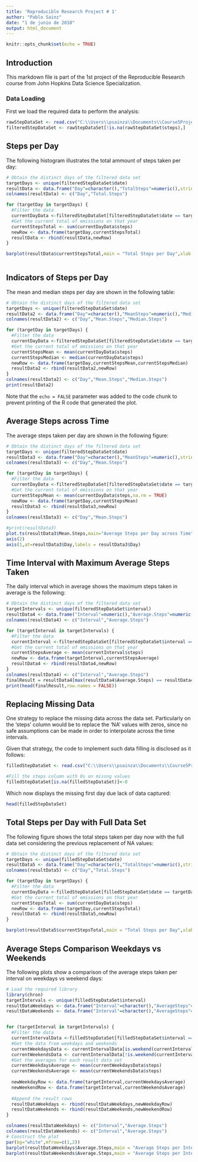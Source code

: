 ```yaml
---
title: 'Reproducible Research Project # 1'
author: "Pablo Sainz"
date: "1 de junio de 2018"
output: html_document
---
```


```r
knitr::opts_chunk$set(echo = TRUE)
```

## Introduction

This markdown file is part of the 1st project of the Reproducible Research course from John Hopkins Data Science Specialization.

### Data Loading

First we load the required data to perform the analysis:
```r

rawStepDataSet <- read.csv("C:\\Users\\psainza\\Documents\\Course5Project1\\activity.csv")
filteredStepDataSet <- rawStepDataSet[!is.na(rawStepDataSet$steps),]

```

## Steps per Day

The following histogram illustrates the total ammount of steps taken per day:

```r

# Obtain the distinct days of the filtered data set
targetDays <- unique(filteredStepDataSet$date)
resultData <- data.frame("Day"=character(),"TotalSteps"=numeric(),stringsAsFactors = FALSE)
colnames(resultData) <- c("Day","Total.Steps")

for (targetDay in targetDays) {
  #Filter the data
  currentDayData <-filteredStepDataSet[filteredStepDataSet$date == targetDay,]
  #Get the current total of emissions on that year
  currentStepsTotal <- sum(currentDayData$steps)
  newRow <- data.frame(targetDay,currentStepsTotal)
  resultData <- rbind(resultData,newRow) 
}

barplot(resultData$currentStepsTotal,main = "Total Steps per Day",xlab = "Date",names.arg = unique(resultData$targetDay),ylab = "Total Steps measured")
  
```

## Indicators of Steps per Day

The mean and median steps per day are shown in the following table:

```r
# Obtain the distinct days of the filtered data set
targetDays <- unique(filteredStepDataSet$date)
resultData2 <- data.frame("Day"=character(),"MeanSteps"=numeric(),"MedianSteps"=numeric(),stringsAsFactors = FALSE)
colnames(resultData2) <- c("Day","Mean.Steps","Median.Steps")

for (targetDay in targetDays) {
  #Filter the data
  currentDayData <-filteredStepDataSet[filteredStepDataSet$date == targetDay,]
  #Get the current total of emissions on that year
  currentStepsMean <- mean(currentDayData$steps)
  currentStepsMedian <- median(currentDayData$steps)
  newRow <- data.frame(targetDay,currentStepsMean,currentStepsMedian)
  resultData2 <- rbind(resultData2,newRow) 
}
colnames(resultData2) <- c("Day","Mean.Steps","Median.Steps")
print(resultData2)

```
Note that the `echo = FALSE` parameter was added to the code chunk to prevent printing of the R code that generated the plot.

## Average Steps across Time

The average steps taken per day are shown in the following figure:

```r

# Obtain the distinct days of the filtered data set
targetDays <- unique(filteredStepDataSet$date)
resultData3 <- data.frame("Day"=character(),"MeanSteps"=numeric(),stringsAsFactors = FALSE)
colnames(resultData3) <- c("Day","Mean.Steps")

for (targetDay in targetDays) {
  #Filter the data
  currentDayData <-filteredStepDataSet[filteredStepDataSet$date == targetDay,]
  #Get the current total of emissions on that year
  currentStepsMean <- mean(currentDayData$steps,na.rm = TRUE)
  newRow <- data.frame(targetDay,currentStepsMean)
  resultData3 <- rbind(resultData3,newRow) 
}
colnames(resultData3) <- c("Day","Mean.Steps")

#print(resultData3)
plot.ts(resultData3$Mean.Steps,main="Average Steps per Day across Time",ylab="Average Steps per Day",xlab="Date",axes = F)
axis(2)
axis(1,at=resultData3$Day,labels = resultData3$Day)

```

## Time Interval with Maximum Average Steps Taken

The daily interval which in average shows the maximum steps taken in average is the following:

```r

# Obtain the distinct days of the filtered data set
targetIntervals <- unique(filteredStepDataSet$interval)
resultData4 <- data.frame("Interval"=numeric(),"Average.Steps"=numeric(),stringsAsFactors = FALSE)
colnames(resultData4) <- c("Interval","Average.Steps")

for (targetInterval in targetIntervals) {
  #Filter the data
  currentInterval <-filteredStepDataSet[filteredStepDataSet$interval == targetInterval,]
  #Get the current total of emissions on that year
  currentStepsAverage <- mean(currentInterval$steps)
  newRow <- data.frame(targetInterval,currentStepsAverage)
  resultData4 <- rbind(resultData4,newRow) 
}
colnames(resultData4) <- c("Interval","Average.Steps")
finalResult = resultData4[max(resultData4$Average.Steps) == resultData4$Average.Steps,]
print(head(finalResult,row.names = FALSE))

```

## Replacing Missing Data 

One strategy to replace the missing data across the data set. Particularly on the 'steps' column would be to replace the 'NA' values with zeros, since no safe assumptions can be made in order to interpolate across the time intervals.

Given that strategy, the code to implement such data filling is disclosed as it follows:

```r
filledStepDataSet <- read.csv("C:\\Users\\psainza\\Documents\\Course5Project1\\activity.csv")

#Fill the steps column with 0s on missng values
filledStepDataSet[is.na(filledStepDataSet)]<-0

```

Which now displays the missing first day due lack of data captured:
```r
head(filledStepDataSet)
```

## Total Steps per Day with Full Data Set

The following figure shows the total steps taken per day now with the full data set considering the previous replacement of NA values:

```r
# Obtain the distinct days of the filtered data set
targetDays <- unique(filledStepDataSet$date)
resultData5 <- data.frame("Day"=character(),"TotalSteps"=numeric(),stringsAsFactors = FALSE)
colnames(resultData5) <- c("Day","Total.Steps")

for (targetDay in targetDays) {
  #Filter the data
  currentDayData <-filledStepDataSet[filledStepDataSet$date == targetDay,]
  #Get the current total of emissions on that year
  currentStepsTotal <- sum(currentDayData$steps)
  newRow <- data.frame(targetDay,currentStepsTotal)
  resultData5 <- rbind(resultData5,newRow) 
}

barplot(resultData5$currentStepsTotal,main = "Total Steps per Day",xlab = "Date",names.arg = unique(resultData5$targetDay),ylab = "Total Steps Measured")
```

## Average Steps Comparison Weekdays vs Weekends

The following plots show a comparison of the average steps taken per interval on weekdays vs weekend days:

```r
# Load the required library
library(chron)
targetIntervals <- unique(filledStepDataSet$interval)
resultDataWeekdays <- data.frame("Interval"=character(),"AverageSteps"=numeric(),stringsAsFactors = FALSE)
resultDataWeekends <- data.frame("Interval"=character(),"AverageSteps"=numeric(),stringsAsFactors = FALSE)


for (targetInterval in targetIntervals) {
  #Filter the data
  currentIntervalData <-filledStepDataSet[filledStepDataSet$interval == targetInterval,]
  #Get the data from weekdays and weekends
  currentWeekdaysData <- currentIntervalData[is.weekend(currentIntervalData$date),]
  currentWeekendsData <- currentIntervalData[!is.weekend(currentIntervalData$date),]
  #Get the averages for each result data set
  currentWeekdaysAverage <- mean(currentWeekdaysData$steps)
  currentWeekendsAverage <- mean(currentWeekendsData$steps)
  
  newWeekdayRow <- data.frame(targetInterval,currentWeekdaysAverage)
  newWeekendRow <- data.frame(targetInterval,currentWeekendsAverage)
  
  #Append the result rows
  resultDataWeekdays <- rbind(resultDataWeekdays,newWeekdayRow)
  resultDataWeekends <- rbind(resultDataWeekends,newWeekendRow)
}

colnames(resultDataWeekdays) <- c("Interval","Average.Steps")
colnames(resultDataWeekends) <- c("Interval","Average.Steps")
# Construct the plot
par(bg="white",mfrow=c(1,2))
barplot(resultDataWeekdays$Average.Steps,main = "Average Steps per Interval \n Weekdays",xlab = "Interval",names.arg = unique(resultDataWeekdays$Interval),ylab = "Average Steps Measured")
barplot(resultDataWeekends$Average.Steps,main = "Average Steps per Interval \n Weekends",xlab = "Interval",names.arg = unique(resultDataWeekends$Interval),ylab = "Average Steps Measured")

```



